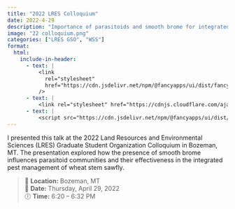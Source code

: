 ```yaml
---
title: "2022 LRES Colloquium"
date: 2022-4-29
description: "Importance of parasitoids and smooth brome for integrated pest management of wheat stem sawfly"
image: "22 colloquium.png"
categories: ["LRES GSO", "WSS"]
format:
  html:
    include-in-header:
      - text: |
          <link
            rel="stylesheet"
            href="https://cdn.jsdelivr.net/npm/@fancyapps/ui/dist/fancybox.css"
          />
      - text: |
          <link rel="stylesheet" href="https://cdnjs.cloudflare.com/ajax/libs/font-awesome/6.5.0/css/all.min.css">
      - text: |
          <script src="https://cdn.jsdelivr.net/npm/@fancyapps/ui/dist/fancybox.umd.js"></script>
---
```


I presented this talk at the 2022 Land Resources and Environmental Sciences (LRES) Graduate Student Organization Colloquium in Bozeman, MT. The presentation explored how the presence of smooth brome influences parasitoid communities and their effectiveness in the integrated pest management of wheat stem sawfly.

> 📍 **Location:** Bozeman, MT  
> 📅 **Date:** Thursday, April 29, 2022  
> 🕕 **Time:** 6:20 – 6:32 PM